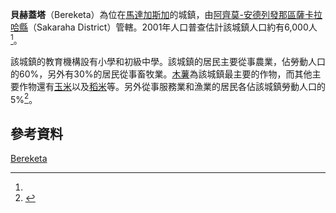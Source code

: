 {{Infobox settlement
|official_name = 貝赫蓋塔
|other_name =
|native_name = Bereketa
|nickname =
|settlement_type = 
|motto =
|pushpin_map = Madagascar
|pushpin_label_position =bottom
|pushpin_map_caption =貝赫蓋塔在馬達加斯加的位置
|pushpin_mapsize =180
|coordinates_region = MG
|subdivision_type = 國家
|subdivision_name = {{MAD}}
|subdivision_type1 = {{le|區 (馬達加斯加)|Regions of Madagascar|區}}
|subdivision_name1 = [[阿齊莫-安德列發那區|阿齊莫-安德列發那區]]
|subdivision_type2 = {{le|縣 (馬達加斯加)|Districts of Madagascar|縣}}
|subdivision_name2 = [[薩卡拉哈縣|薩卡拉哈縣]]
|population_as_of = 2001
|population_footnotes = <ref name="pop"/>
|population_total = 6000
|population_note =
|population_density_km2 =
|population_density_urban_sq_mi =
|population_blank1_title =民族
|population_blank1 = 
|population_blank2_title =宗教
|population_blank2 =
|timezone = [[東非時間|EAT]]
|utc_offset = +3
|timezone_DST = 
|utc_offset_DST = 
|coordinates_display = inline,title
|latd=23 |latm=07 |lats= |latNS=S
|longd=44|longm=24 |longs= |longEW=E
|elevation_footnotes=
|elevation_m = 341
|elevation_ft =
|blank1_name_sec2 = [[柯本气候分类法|氣候]]
|blank1_info_sec2 = 
}}

'''貝赫蓋塔'''（Bereketa）為位在[[馬達加斯加|馬達加斯加]]的城鎮，由[[阿齊莫-安德列發那區|阿齊莫-安德列發那區]][[薩卡拉哈縣|薩卡拉哈縣]]（Sakaraha District）管轄。2001年人口普查估計該城鎮人口約有6,000人<ref name="pop"/>。

該城鎮的教育機構設有小學和初級中學。該城鎮的居民主要從事農業，佔勞動人口的60%，另外有30%的居民從事畜牧業。[[木薯|木薯]]為該城鎮最主要的作物，而其他主要作物還有[[玉米|玉米]]以及[[稻米|稻米]]等。另外從事服務業和漁業的居民各佔該城鎮勞動人口的5%<ref name="pop">{{cite web | url=http://www.ilo.cornell.edu/ilo/data.html | title=ILO census data | publisher=[[Cornell_University|Cornell University]] | year=2002 | accessdate=2008-03-25 | archive-date=2018-10-11 | archive-url=https://web.archive.org/web/20181011035214/http://www.ilo.cornell.edu/ilo/data.html | dead-url=no }}</ref>。

== 參考資料 ==
{{reflist}}

{{阿齊莫-安德列發那區}}

[[Category:阿齊莫-安德列發那區聚居地|Bereketa]]

{{Madagascar-geo-stub}}